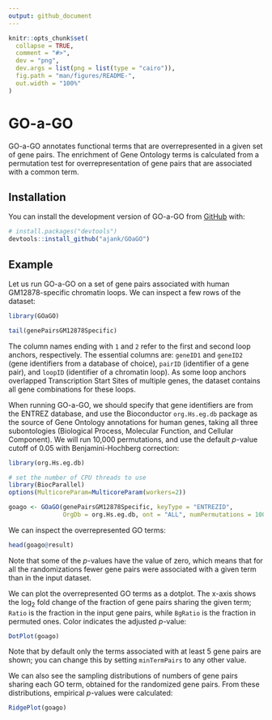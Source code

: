 ```yaml
---
output: github_document
---
```


<!-- README.md is generated from README.Rmd. Please edit that file -->

```r
knitr::opts_chunk$set(
  collapse = TRUE,
  comment = "#>",
  dev = "png",
  dev.args = list(png = list(type = "cairo")),
  fig.path = "man/figures/README-",
  out.width = "100%"
)
```

# GO-a-GO

<!-- badges: start -->
<!-- badges: end -->

GO-a-GO annotates functional terms that are overrepresented in a given set of
gene pairs. The enrichment of Gene Ontology terms is calculated from a
permutation test for overrepresentation of gene pairs that are associated with a
common term.

## Installation

You can install the development version of GO-a-GO from [GitHub](https://github.com/) with:

``` r
# install.packages("devtools")
devtools::install_github("ajank/GOaGO")
```

## Example

Let us run GO-a-GO on a set of gene pairs associated with human GM12878-specific
chromatin loops. We can inspect a few rows of the dataset:

```r
library(GOaGO)

tail(genePairsGM12878Specific)
```

The column names ending with `1` and `2` refer to the first and second loop
anchors, respectively. The essential columns are: `geneID1` and `geneID2` (gene
identifiers from a database of choice), `pairID` (identifier of a gene pair),
and `loopID` (identifier of a chromatin loop).  As some loop anchors overlapped
Transcription Start Sites of multiple genes, the dataset contains all gene
combinations for these loops.

When running GO-a-GO, we should specify that gene identifiers are from the
ENTREZ database, and use the Bioconductor `org.Hs.eg.db` package as the source
of Gene Ontology annotations for human genes, taking all three subontologies
(Biological Process, Molecular Function, and Cellular Component). We will run
10,000 permutations, and use the default *p*-value cutoff of 0.05 with
Benjamini-Hochberg correction:

```r
library(org.Hs.eg.db)

# set the number of CPU threads to use
library(BiocParallel)
options(MulticoreParam=MulticoreParam(workers=2))

goago <- GOaGO(genePairsGM12878Specific, keyType = "ENTREZID",
               OrgDb = org.Hs.eg.db, ont = "ALL", numPermutations = 10000L)
```

We can inspect the overrepresented GO terms:

```r
head(goago@result)
```

Note that some of the *p*-values have the value of zero, which means that for
all the randomizations fewer gene pairs were associated with a given term than
in the input dataset.

We can plot the overrepresented GO terms as a dotplot. The x-axis shows the
log~2~ fold change of the fraction of gene pairs sharing the given term; `Ratio`
is the fraction in the input gene pairs, while `BgRatio` is the fraction in
permuted ones. Color indicates the adjusted *p*-value:

```r
DotPlot(goago)
```

Note that by default only the terms associated with at least 5 gene pairs are
shown; you can change this by setting `minTermPairs` to any other value.

We can also see the sampling distributions of numbers of gene pairs sharing each
GO term, obtained for the randomized gene pairs. From these distributions,
empirical *p*-values were calculated:

```r
RidgePlot(goago)
```
